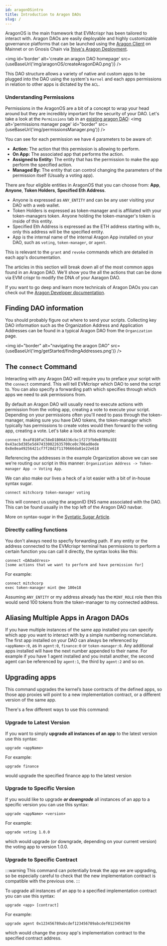 ```yaml
---
id: aragonOSintro
title: Introduction to Aragon DAOs
slug: /
---
```


AragonOS is the main framework that EVMcrispr has been tailored to interact with. Aragon DAOs are easily deployable and highly customizable governance platforms that can be launched using the [Aragon Client](https://aragon.org/aragon-client) on Mainnet or on Gnosis Chain via [1hive's Aragon Deployment](https://aragon.1hive.org/#/).

<img id='border' alt='create an aragon DAO homepage' src={useBaseUrl('img/aragonOS/createAragonDAO.png')} />

This DAO structure allows a variety of native and custom apps to be plugged into the DAO using the system's `Kernel` and each apps permissions in relation to other apps is dictated by the `ACL`.

### Understanding Permissions

Permissions in the AragonOS are a bit of a concept to wrap your head around but they are incredibly important for the security of your DAO. Let's take a look at the `Permissions` tab in an [existing aragon DAO](https://xdai.aragon.blossom.software/#/evmcrisprexampledao/permissions/):
<img alt='permissions manager page' id="border" src={useBaseUrl('img/permissionsManager.png')} />

You can see for each permission we have 4 parameters to be aware of:
- **Action:** The action that this permission is allowing to perform.
- **On App:** The associated app that performs the action.
- **Assigned to Entity:** The entity that has the permission to make the app perform the specified action.
- **Managed By:** The entity that can control changing the parameters of the permission itself (Usually a voting app).

There are four eligible entities in AragonOS that you can choose from: **App**, **Anyone**, **Token Holders**, **Specified Eth Address**.
- Anyone is expressed as `ANY_ENTITY` and can be any user visiting your DAO with a web wallet.
- Token Holders is expressed as token-manager and is affiliated with your token-managers token. Anyone holding the token-manager's token is inside of this entity.
- Specified Eth Address is expressed as the ETH address starting with `0x`, only this address will be the specified entity.
- App is the internal name of the internal Aragon App installed on your DAO, such as `voting`, `token-manager`, or `agent`.

This is relevant to the `grant` and `revoke` commands which are detailed in each app's documentation.

The articles in this section will break down all of the most common apps found in an Aragon DAO. We'll show you the all the actions that can be done via EVM crispr to modify the DNA of your Aaragon DAO.

If you want to go deep and learn more technicals of Aragon DAOs you can check out the [Aragon Developer documentation](https://hack.aragon.org/docs/getting-started).


## Finding DAO information

You should probably figure out where to send your scripts. Collecting key DAO information such as the Organization Address and Application Addresses can be found in a typical Aragon DAO from the `Organization` page.

<img id="border" alt="navigating the aragon DAO" src={useBaseUrl('img/getStarted/findingAddresses.png')} />


## The `connect` Command

Interacting with any Aragon DAO will require you to preface your script with the `connect` command. This will tell EVMcrispr which DAO to send the script to. You can also specify a forwarding path which specifies through which apps we need to ask permissions from.

By default an Aragon DAO will usually need to execute actions with permission from the voting app, creating a vote to execute your script. Depending on your permissions often you'll need to pass through the token-manager, making sure you have DAO tokens, the token-manager which typically has permissions to create votes would then forward to the voting app, creating a vote. Let's take a look at this example:  

```
connect 0xaF810FaC58eD1B06A336cbc1f273fb0eBfB8a1EE 0x43acbd385e5d474330022635700ce0c706ad0ede 0x8e8ea49256421cf7f28d2f1170666da81e22e618
```

Referencing the addresses in the example Organization above we can see we're routing our script in this manner: `Organization Address -> Token-manager App -> Voting App`.

We can also make our lives a heck of a lot easier with a bit of in-house syntax sugar.

`connect mitchcorp token-manager voting`

This will connect us using the aragonID ENS name associated with the DAO. This can be found usually in the top left of the Aragon DAO navbar.

More on syntax-sugar in the [Syntatic Sugar Article](/getStarted/syntaxSugar/).

### Directly calling functions

You don't always need to specfiy forwarding path. If any entity or the address connected to the EVMcrispr terminal has permissions to perform a certain function you can call it directly, the syntax looks like this:

```
connect <DAOaddress>
[some actions that we want to perform and have permission for]
```

For example:

```
connect mitchcorp
exec token-manager mint @me 100e18
```

Assuming `ANY_ENTITY` or my address already has the `MINT_ROLE` role then this would send 100 tokens from the token-manager to my connected address.

## Aliasing Multiple Apps in Aragon DAOs

If you have multiple instances of the same app installed you can specify which app you want to interact with by a simple numbering nomenclature. The first app installed on your DAO can always be referenced by `<appName>:0`, as in `agent:0`, `finance:0` or `token-manager:0`. Any additional apps installed will have the next number appended to their name. For example if you have 1 agent installed and you install another, the second agent can be referenced by `agent:1`, the third by `agent:2` and so on.

## Upgrading apps

This command upgrades the kernel’s base contracts of the defined apps, so those app proxies will point to a new implementation contract, or a different version of the same app.

There's a few different ways to use this command:

### Upgrade to Latest Version

If you want to simply **upgrade all instances of an app** to the latest version use this syntax:
```
upgrade <appName>
```
For example:
```
upgrade finance
```
would upgrade the specified finance app to the latest version

### Upgrade to Specific Version

If you would like to upgrade ***or downgrade*** all instances of an app to a specific version you can use this syntax:
```
upgrade <appName> <version>
```

For example:
```
upgrade voting 1.0.0
```

which would upgrade (or downgrade, depending on your current version) the voting app to version 1.0.0.

### Upgrade to Specific Contract

:::warning
This command can potentially break the app we are upgrading, so be especially careful to check that the new implementation contract is compatible with the previous one.
:::

To upgrade all instances of an app to a specified implementation contract you can use this syntax:

```
upgrade <app> [contract]
```

For example:

```
upgrade agent 0x123456789abcdef123456789abcdef0123456789
```
which would change the proxy app's implementation contract to the specified contract address.
